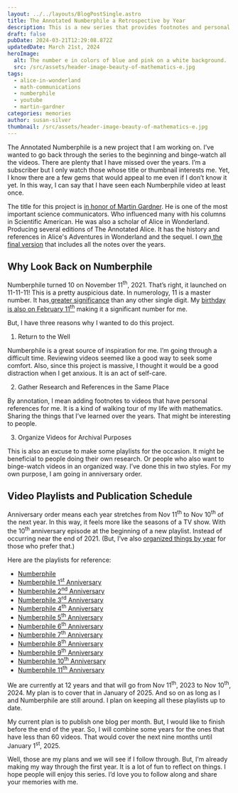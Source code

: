 ```yaml
---
layout: ../../layouts/BlogPostSingle.astro
title: The Annotated Numberphile a Retrospective by Year
description: This is a new series that provides footnotes and personal refrences for Numberphile videos by year.
draft: false
pubDate: 2024-03-21T12:29:08.872Z
updatedDate: March 21st, 2024
heroImage:
  alt: The number e in colors of blue and pink on a white background.
  src: /src/assets/header-image-beauty-of-mathematics-e.jpg
tags:
  - alice-in-wonderland
  - math-communications
  - numberphile
  - youtube
  - martin-gardner
categories: memories
author: susan-silver
thumbnail: /src/assets/header-image-beauty-of-mathematics-e.jpg
---
```



The Annotated Numberphile is a new project that I am working on. I’ve wanted to go back through the series to the beginning and binge-watch all the videos. There are plenty that I have missed over the years. I’m a subscriber but I only watch those whose title or thumbnail interests me. Yet, I know there are a few gems that would appeal to me even if I don’t know it yet. In this way, I can say that I have seen each Numberphile video at least once. 

The title for this project is [in honor of Martin Gardner](https://www.gathering4gardner.org/who-was-martin-gardner/). He is one of the most important science communicators. Who influenced many with his columns in Scientific American. He was also a scholar of Alice in Wonderland. Producing several editions of The Annotated Alice. It has the history and references in Alice's Adventures in Wonderland and the sequel. I own[ the final version](https://www.amazon.com/Annotated-Alice-Definitive-Lewis-Carroll/dp/0393048470) that includes all the notes over the years. 


## Why Look Back on Numberphile

Numberphile turned 10 on November 11<sup>th</sup>, 2021. That’s right, it launched on 11-11-11! This is a pretty auspicious date. In numerology, 11 is a master number. It has[ greater significance](https://www.numerology.com/articles/about-numerology/master-number-11/) than any other single digit. My [birthday is also on February 11<sup>th</sup>](https://beautyofmathematics.com/a-valentine-for-mathematics/) making it a significant number for me.

But, I have three reasons why I wanted to do this project. 



1. Return to the Well

Numberphile is a great source of inspiration for me. I’m going through a difficult time. Reviewing videos seemed like a good way to seek some comfort. Also, since this project is massive, I thought it would be a good distraction when I get anxious. It is an act of self-care. 



2. Gather Research and References in the Same Place

By annotation, I mean adding footnotes to videos that have personal references for me. It is a kind of walking tour of my life with mathematics. Sharing the things that I’ve learned over the years. That might be interesting to people.



3. Organize Videos for Archival Purposes

This is also an excuse to make some playlists for the occasion. It might be beneficial to people doing their own research. Or people who also want to binge-watch videos in an organized way. I’ve done this in two styles. For my own purpose, I am going in anniversary order. 


## Video Playlists and Publication Schedule

Anniversary order means each year stretches from Nov 11<sup>th</sup> to Nov 10<sup>th</sup> of the next year. In this way, it feels more like the seasons of a TV show. With the 10<sup>th </sup>anniversary episode at the beginning of a new playlist. Instead of occurring near the end of 2021. (But, I’ve also [organized things by year](https://www.youtube.com/@suzzasilver/playlists) for those who prefer that.)

Here are the playlists for reference:



* [Numberphile ](https://www.youtube.com/playlist?list=PLLL_2f0y97l-MSa9RNpfvCeN00gpeQsWO)
* [Numberphile 1<sup>st</sup> Anniversary](https://www.youtube.com/playlist?list=PLLL_2f0y97l_h5ukj84XVSgm7m28Iv5Wg)
* [Numberphile 2<sup>nd</sup> Anniversary](https://www.youtube.com/playlist?list=PLLL_2f0y97l8faLkerCnb5uQoxnEoyjdn)
* [Numberphile 3<sup>rd</sup> Anniversary](https://www.youtube.com/playlist?list=PLLL_2f0y97l-4d3trZMXmTHhQxotaNOt2)
* [Numberphile 4<sup>th</sup> Anniversary](https://www.youtube.com/playlist?list=PLLL_2f0y97l89168s3JYeX3boiCldtH_R)
* [Numberphile 5<sup>th</sup> Anniversary](https://www.youtube.com/playlist?list=PLLL_2f0y97l_fcU_lBQ-mZ9TgGz9Z8Kbr)
* [Numberphile 6<sup>th</sup> Anniversary](https://www.youtube.com/playlist?list=PLLL_2f0y97l_bR8Xjk_YjFrUgVazOKLLE)
* [Numberphile 7<sup>th</sup> Anniversary](https://www.youtube.com/playlist?list=PLLL_2f0y97l-SP0BYMtk7bU_8iP8Czta3)
* [Numberphile 8<sup>th</sup> Anniversary](https://www.youtube.com/playlist?list=PLLL_2f0y97l-uA4uZvK_luD24901lKFUV)
* [Numberphile 9<sup>th</sup> Anniversary](https://www.youtube.com/playlist?list=PLLL_2f0y97l8XI40Qcf8gGZ7lUBuRu61f)
* [Numberphile 10<sup>th</sup> Anniversary](https://www.youtube.com/playlist?list=PLLL_2f0y97l9qf2JEUiZMJTlI99XP7m9N)
* [Numberphile 11<sup>th</sup> Anniversary](https://www.youtube.com/playlist?list=PLLL_2f0y97l9NvWjPN7L4bCEbsmPhpuUd)

We are currently at 12 years and that will go from Nov 11<sup>th</sup>, 2023 to Nov 10<sup>th</sup>, 2024. My plan is to cover that in January of 2025. And so on as long as I and Numberphile are still around. I plan on keeping all these playlists up to date. 

My current plan is to publish one blog per month. But, I would like to finish before the end of the year. So, I will combine some years for the ones that have less than 60 videos. That would cover the next nine months until January 1<sup>st</sup>, 2025. 

Well, those are my plans and we will see if I follow through. But, I’m already making my way through the first year. It is a lot of fun to reflect on things. I hope people will enjoy this series. I’d love you to follow along and share your memories with me. 

<RelatedArticles oneTitle="Join Me on the Finite Group Math Comm Discord" oneURL="/join-me-on-the-finite-group-math-comm-discord" twoTitle="25 Math Love Songs and Other Mathematically Themed Videos" twoURL="/math-love-songs" threeTitle="15 Creative Mathematical Cross Stitch Patterns for Math &amp; Science Enthusiasts" threeURL="/15-mathematical-cross-stitch-patterns"  />